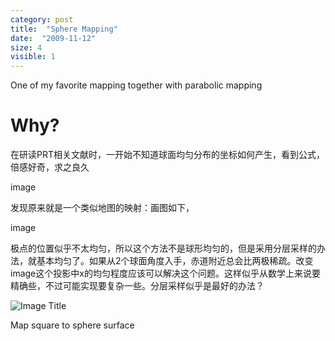 ```yaml
---
category: post
title:  "Sphere Mapping"
date:  "2009-11-12"
size: 4
visible: 1
---
```


One of my favorite mapping together with parabolic mapping

# Why?



在研读PRT相关文献时，一开始不知道球面均匀分布的坐标如何产生，看到公式，倍感好奇，求之良久

image

发现原来就是一个类似地图的映射：画图如下，

image

极点的位置似乎不太均匀，所以这个方法不是球形均匀的，但是采用分层采样的办法，就基本均匀了。如果从2个球面角度入手，赤道附近总会比两极稀疏。改变image这个投影中x的均匀程度应该可以解决这个问题。这样似乎从数学上来说要精确些，不过可能实现要复杂一些。分层采样似乎是最好的办法？

![Image Title](../images/blog/2009/image.png)



Map square to sphere surface 
